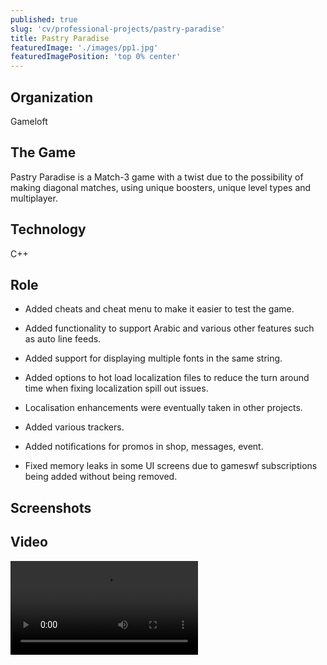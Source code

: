 ```yaml
---
published: true
slug: 'cv/professional-projects/pastry-paradise'
title: Pastry Paradise
featuredImage: './images/pp1.jpg'
featuredImagePosition: 'top 0% center'
---
```



## Organization

Gameloft

## The Game

Pastry Paradise is a Match-3 game with a twist due to the possibility of making diagonal matches, using unique boosters,
unique level types and multiplayer.

## Technology

C++

## Role

-   Added cheats and cheat menu to make it easier to test the game.

-   Added functionality to support Arabic and various other features such as auto line feeds.

-   Added support for displaying multiple fonts in the same string.

-   Added options to hot load localization files to reduce the turn around time when fixing localization spill out
    issues.

-   Localisation enhancements were eventually taken in other projects.

-   Added various trackers.

-   Added notifications for promos in shop, messages, event.

-   Fixed memory leaks in some UI screens due to gameswf subscriptions being added without being removed.

## Screenshots

<ImageGallery relativeDirectory={props.path} />

## Video

<Video src="https://www.youtube.com/embed/-15ZjsgRNDE" title="Pastry Paradise Video" />

## Downloads

[Itunes App Store](https://itunes.apple.com/app/id901836862)

[Google Play](https://play.google.com/store/apps/details?id=com.gameloft.android.ANMP.GloftPAHM)
